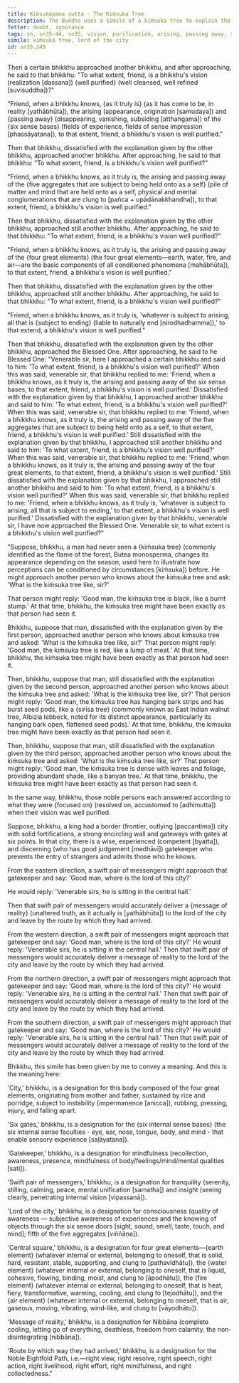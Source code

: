 ```yaml
---
title: Kiṁsukopama sutta - The Kiṁsuka Tree
description: The Buddha uses a simile of a kiṁsuka tree to explain the different perspectives of the bhikkhus on the purification of vision. He then shares a simile of a lord of the city to share the importance of the Noble Eightfold Path.
fetter: doubt, ignorance
tags: sn, sn35-44, sn35, vision, purification, arising, passing away, six sense bases, five aggregates, four great elements, earth, water, fire, air, cessation, ending, perception, consciousness, noble eightfold path, Nibbāna, mindfulness, tranquility, insight, simile
simile: kiṁsuka tree, lord of the city
id: sn35.245
---
```


Then a certain bhikkhu approached another bhikkhu, and after approaching, he said to that bhikkhu: "To what extent, friend, is a bhikkhu's vision (realization [dassana]) \{well purified} (well cleansed, well refined [suvisuddha])?"

"Friend, when a bhikkhu knows, \{as it truly is} (as it has come to be, in reality [yathābhūta]), the arising (appearance, origination [samudaya]) and \{passing away} (disappearing, vanishing, subsiding [atthaṅgama]) of the \{six sense bases} (fields of experience, fields of sense impression [phassāyatana]), to that extent, friend, a bhikkhu's vision is well purified."

Then that bhikkhu, dissatisfied with the explanation given by the other bhikkhu, approached another bhikkhu. After approaching, he said to that bhikkhu: "To what extent, friend, is a bhikkhu's vision well purified?"

"Friend, when a bhikkhu knows, as it truly is, the arising and passing away of the \{five aggregates that are subject to being held onto as a self} (pile of matter and mind that are held onto as a self, physical and mental conglomerations that are clung to [pañca + upādānakkhandha]), to that extent, friend, a bhikkhu's vision is well purified."

Then that bhikkhu, dissatisfied with the explanation given by the other bhikkhu, approached still another bhikkhu. After approaching, he said to that bhikkhu: "To what extent, friend, is a bhikkhu's vision well purified?"

"Friend, when a bhikkhu knows, as it truly is, the arising and passing away of the \{four great elements} (the four great elements—earth, water, fire, and air—are the basic components of all conditioned phenomena [mahābhūta]), to that extent, friend, a bhikkhu's vision is well purified."

Then that bhikkhu, dissatisfied with the explanation given by the other bhikkhu, approached still another bhikkhu. After approaching, he said to that bhikkhu: "To what extent, friend, is a bhikkhu's vision well purified?"

"Friend, when a bhikkhu knows, as it truly is, 'whatever is subject to arising, all that is \{subject to ending} (liable to naturally end [nirodhadhamma]),' to that extend, a bhikkhu's vision is well purified."

Then that bhikkhu, dissatisfied with the explanation given by the other bhikkhu, approached the Blessed One. After approaching, he said to he Blessed One: "Venerable sir, here I approached a certain bhikkhu and said to him: 'To what extent, friend, is a bhikkhu's vision well purified?' When this was said, venerable sir, that bhikkhu replied to me: 'Friend, when a bhikkhu knows, as it truly is, the arising and passing away of the six sense bases, to that extent, friend, a bhikkhu's vision is well purified.' Dissatisfied with the explanation given by that bhikkhu, I approached another bhikkhu and said to him: 'To what extent, friend, is a bhikkhu's vision well purified?' When this was said, venerable sir, that bhikkhu replied to me: 'Friend, when a bhikkhu knows, as it truly is, the arising and passing away of the five aggregates that are subject to being held onto as a self, to that extent, friend, a bhikkhu's vision is well purified.' Still dissatisfied with the explanation given by that bhikkhu, I approached still another bhikkhu and said to him: 'To what extent, friend, is a bhikkhu's vision well purified?' When this was said, venerable sir, that bhikkhu replied to me: 'Friend, when a bhikkhu knows, as it truly is, the arising and passing away of the four great elements, to that extent, friend, a bhikkhu's vision is well purified.' Still dissatisfied with the explanation given by that bhikkhu, I approached still another bhikkhu and said to him: 'To what extent, friend, is a bhikkhu's vision well purified?' When this was said, venerable sir, that bhikkhu replied to me: 'Friend, when a bhikkhu knows, as it truly is, 'whatever is subject to arising, all that is subject to ending,' to that extent, a bhikkhu's vision is well purified.' Dissatisfied with the explanation given by that bhikkhu, venerable sir, I have now approached the Blessed One. Venerable sir, to what extent is a bhikkhu's vision well purified?"

"Suppose, bhikkhu, a man had never seen a \{kiṁsuka tree} (commonly identified as the flame of the forest, Butea monosperma, changes its appearance depending on the season; used here to illustrate how perceptions can be conditioned by circumstances [kiṁsuka]) before. He might approach another person who knows about the kiṁsuka tree and ask: 'What is the kiṁsuka tree like, sir?'

That person might reply: 'Good man, the kiṁsuka tree is black, like a burnt stump.' At that time, bhikkhu, the kiṁsuka tree might have been exactly as that person had seen it.

Bhikkhu, suppose that man, dissatisfied with the explanation given by the first person, approached another person who knows about kiṁsuka tree and asked: 'What is the kiṁsuka tree like, sir?' That person might reply: 'Good man, the kiṁsuka tree is red, like a lump of meat.' At that time, bhikkhu, the kiṁsuka tree might have been exactly as that person had seen it.

Then, bhikkhu, suppose that man, still dissatisfied with the explanation given by the second person, approached another person who knows about the kiṁsuka tree and asked: 'What is the kiṁsuka tree like, sir?' That person might reply: 'Good man, the kiṁsuka tree has hanging bark strips and has burst seed pods, like a \{sirīsa tree} (commonly known as East Indian walnut tree, Albizia lebbeck, noted for its distinct appearance, particularly its hanging bark open, flattened seed pods).' At that time, bhikkhu, the kiṁsuka tree might have been exactly as that person had seen it.

Then, bhikkhu, suppose that man, still dissatisfied with the explanation given by the third person, approached another person who knows about the kiṁsuka tree and asked: 'What is the kiṁsuka tree like, sir?' That person might reply: 'Good man, the kiṁsuka tree is dense with leaves and foliage, providing abundant shade, like a banyan tree.' At that time, bhikkhu, the kiṁsuka tree might have been exactly as that person had seen it.

In the same way, bhikkhu, those noble persons each answered according to what they were \{focused on} (resolved on, accustomed to [adhimutta]) when their vision was well purified.

Suppose, bhikkhu, a king had a border (frontier, outlying [paccantima]) city with solid fortifications, a strong encircling wall and gateways with gates at six points. In that city, there is a wise, experienced (competent [byatta]), and discerning (who has good judgement [medhāvī]) gatekeeper who prevents the entry of strangers and admits those who he knows.

From the eastern direction, a swift pair of messengers might approach that gatekeeper and say: 'Good man, where is the lord of this city?'

He would reply: 'Venerable sirs, he is sitting in the central hall.'

Then that swift pair of messengers would accurately deliver a \{message of reality} (unaltered truth, as it actually is [yathābhūta]) to the lord of the city and leave by the route by which they had arrived.

From the western direction, a swift pair of messengers might approach that gatekeeper and say: 'Good man, where is the lord of this city?' He would reply: 'Venerable sirs, he is sitting in the central hall.' Then that swift pair of messengers would accurately deliver a message of reality to the lord of the city and leave by the route by which they had arrived.

From the northern direction, a swift pair of messengers might approach that gatekeeper and say: 'Good man, where is the lord of this city?' He would reply: 'Venerable sirs, he is sitting in the central hall.' Then that swift pair of messengers would accurately deliver a message of reality to the lord of the city and leave by the route by which they had arrived.

From the southern direction, a swift pair of messengers might approach that gatekeeper and say: 'Good man, where is the lord of this city?' He would reply: 'Venerable sirs, he is sitting in the central hall.' Then that swift pair of messengers would accurately deliver a message of reality to the lord of the city and leave by the route by which they had arrived.

Bhikkhu, this simile has been given by me to convey a meaning. And this is the meaning here:

'City,' bhikkhu, is a designation for this body composed of the four great elements, originating from mother and father, sustained by rice and porridge, subject to instability (impermanence [anicca]), rubbing, pressing, injury, and falling apart.

'Six gates,' bhikkhu, is a designation for the \{six internal sense bases} (the six internal sense faculties - eye, ear, nose, tongue, body, and mind - that enable sensory experience [saḷāyatana]).

'Gatekeeper,' bhikkhu, is a designation for mindfulness (recollection, awareness, presence, mindfulness of body/feelings/mind/mental qualities [sati]).

'Swift pair of messengers,' bhikkhu, is a designation for tranquility (serenity, stilling, calming, peace, mental unification [samatha]) and insight (seeing clearly, penetrating internal vision [vipassanā]).

'Lord of the city,' bhikkhu, is a designation for consciousness (quality of awareness — subjective awareness of experiences and the knowing of objects through the six sense doors [sight, sound, smell, taste, touch, and mind]; fifth of the five aggregates [viññāṇa]).

'Central square,' bhikkhu, is a designation for four great elements—\{earth element} (whatever internal or external, belonging to oneself, that is solid, hard, resistant, stable, supporting, and clung to [pathavīdhātu]), the \{water element} (whatever internal or external, belonging to oneself, that is liquid, cohesive, flowing, binding, moist, and clung to [āpodhātu]), the \{fire element} (whatever internal or external, belonging to oneself, that is heat, fiery, transformative, warming, cooling, and clung to [tejodhātu]), and the \{air element} (whatever internal or external, belonging to oneself, that is air, gaseous, moving, vibrating, wind-like, and clung to [vāyodhātu]).

'Message of reality,' bhikkhu, is a designation for Nibbāna (complete cooling, letting go of everything, deathless, freedom from calamity, the non-disintegrating [nibbāna]).

'Route by which way they had arrived,' bhikkhu, is a designation for the Noble Eightfold Path, i.e.—right view, right resolve, right speech, right action, right livelihood, right effort, right mindfulness, and right collectedness."